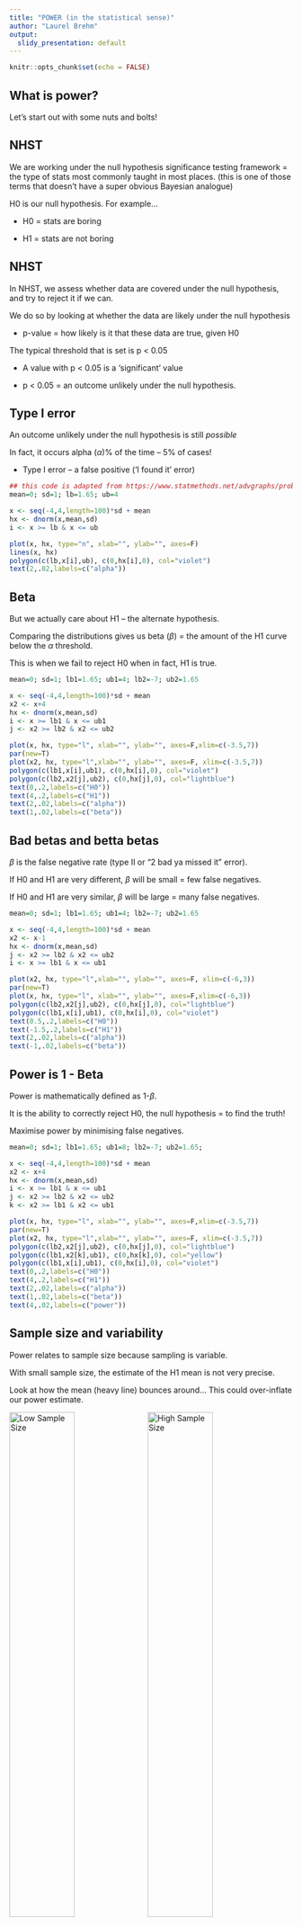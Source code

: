 ```yaml
---
title: "POWER (in the statistical sense)"
author: "Laurel Brehm"
output:
  slidy_presentation: default
---
```


```r
knitr::opts_chunk$set(echo = FALSE)
```


## What is power?

Let's start out with some nuts and bolts!

## NHST
We are working under the null hypothesis significance testing framework = the type of stats most commonly taught in most places. (this is one of those terms that doesn't have a super obvious Bayesian analogue)

H0 is our null hypothesis.  For example...

* H0 = stats are boring

* H1 = stats are not boring

## NHST
In NHST, we assess whether data are covered under the null hypothesis, and try to reject it if we can.

We do so by looking at whether the data are likely under the null hypothesis

* p-value = how likely is it that these data are true, given H0
  
The typical threshold that is set is p < 0.05

* A value with p < 0.05 is a 'significant' value

* p < 0.05 = an outcome unlikely under the null hypothesis.
  
  
## Type I error

An outcome unlikely under the null hypothesis is still *possible*  

In fact, it occurs alpha ($\alpha$)% of the time -- 5% of cases!
  
  * Type I error -- a false positive ('I found it' error)


```r
## this code is adapted from https://www.statmethods.net/advgraphs/probability.html
mean=0; sd=1; lb=1.65; ub=4

x <- seq(-4,4,length=100)*sd + mean
hx <- dnorm(x,mean,sd)
i <- x >= lb & x <= ub

plot(x, hx, type="n", xlab="", ylab="", axes=F)
lines(x, hx)
polygon(c(lb,x[i],ub), c(0,hx[i],0), col="violet") 
text(2,.02,labels=c("alpha"))
```
  
## Beta
But we actually care about H1 -- the alternate hypothesis. 

Comparing the distributions gives us beta ($\beta$) = the amount of the H1 curve below the $\alpha$ threshold.  

This is when we fail to reject H0 when in fact, H1 is true.

```r
mean=0; sd=1; lb1=1.65; ub1=4; lb2=-7; ub2=1.65

x <- seq(-4,4,length=100)*sd + mean
x2 <- x+4
hx <- dnorm(x,mean,sd)
i <- x >= lb1 & x <= ub1
j <- x2 >= lb2 & x2 <= ub2

plot(x, hx, type="l", xlab="", ylab="", axes=F,xlim=c(-3.5,7))
par(new=T)
plot(x2, hx, type="l",xlab="", ylab="", axes=F, xlim=c(-3.5,7))
polygon(c(lb1,x[i],ub1), c(0,hx[i],0), col="violet") 
polygon(c(lb2,x2[j],ub2), c(0,hx[j],0), col="lightblue") 
text(0,.2,labels=c("H0"))
text(4,.2,labels=c("H1"))
text(2,.02,labels=c("alpha"))
text(1,.02,labels=c("beta"))

```


  
## Bad betas and betta betas
$\beta$ is the false negative rate (type II or "2 bad ya missed it" error).

If H0 and H1 are very different, $\beta$ will be small
= few false negatives.

If H0 and H1 are very similar, $\beta$ will be large
 = many false negatives.
```r
mean=0; sd=1; lb1=1.65; ub1=4; lb2=-7; ub2=1.65

x <- seq(-4,4,length=100)*sd + mean
x2 <- x-1
hx <- dnorm(x,mean,sd)
j <- x2 >= lb2 & x2 <= ub2
i <- x >= lb1 & x <= ub1

plot(x2, hx, type="l",xlab="", ylab="", axes=F, xlim=c(-6,3))
par(new=T)
plot(x, hx, type="l", xlab="", ylab="", axes=F,xlim=c(-6,3))
polygon(c(lb2,x2[j],ub2), c(0,hx[j],0), col="lightblue") 
polygon(c(lb1,x[i],ub1), c(0,hx[i],0), col="violet") 
text(0.5,.2,labels=c("H0"))
text(-1.5,.2,labels=c("H1"))
text(2,.02,labels=c("alpha"))
text(-1,.02,labels=c("beta"))

```

## Power is 1 - Beta
Power is mathematically defined as 1-$\beta$.  

It is the ability to correctly reject H0, the null hypothesis = to find the truth!

Maximise power by minimising false negatives.


```r
mean=0; sd=1; lb1=1.65; ub1=8; lb2=-7; ub2=1.65; 

x <- seq(-4,4,length=100)*sd + mean
x2 <- x+4
hx <- dnorm(x,mean,sd)
i <- x >= lb1 & x <= ub1
j <- x2 >= lb2 & x2 <= ub2
k <- x2 >= lb1 & x2 <= ub1

plot(x, hx, type="l", xlab="", ylab="", axes=F,xlim=c(-3.5,7))
par(new=T)
plot(x2, hx, type="l",xlab="", ylab="", axes=F, xlim=c(-3.5,7))
polygon(c(lb2,x2[j],ub2), c(0,hx[j],0), col="lightblue") 
polygon(c(lb1,x2[k],ub1), c(0,hx[k],0), col="yellow") 
polygon(c(lb1,x[i],ub1), c(0,hx[i],0), col="violet")
text(0,.2,labels=c("H0"))
text(4,.2,labels=c("H1"))
text(2,.02,labels=c("alpha"))
text(1,.02,labels=c("beta"))
text(4,.02,labels=c("power"))

```


## Sample size and variability
Power relates to sample size because sampling is variable.

With small sample size, the estimate of the H1 mean is not very precise. 

Look at how the mean (heavy line) bounces around... This could over-inflate our power estimate. 

<img src="Dots_1samp30_600.gif" alt="Low Sample Size" width=48%/> <img src="Dots_1samp300_600.gif" alt="High Sample Size" width=48%/> 

<small> https://www.stat.auckland.ac.nz/~wild/WPRH/ </small>

## Sample size and variability
With small samples, the estimate of the H1 error is also less precise.

Look at how the rectangle (interquartile interval) changes in size more on the left... This decreases power.

<img src="Dots_1samp30_600.gif" alt="Low Sample Size" width=48%/> <img src="Dots_1samp300_600.gif" alt="High Sample Size" width=48%/> 

<small> https://www.stat.auckland.ac.nz/~wild/WPRH/ </small>


## Maximising power
So, to run a study with sufficient power, you need to do 2 things:

* Have an effect that is reliably different from H0 (big difference in means, small variability around them).

* Collect enough data to reliably observe the effect in H0.

## How to power?
1. Functions that other people have made in R or Julia:

in R, these are:

* G*Power

* simr 

\

in Julia:

* various functions that Lisa DeBruine has written: https://debruine.github.io/

\

2. simulations
(can be run in whatever language-- stay tuned for part 2)

\

3. Look up power tables based on effect size and study design:

e.g. https://pubmed.ncbi.nlm.nih.gov/25111580/

\

4. pragmatic restrictions: what do you have capacity to test?


